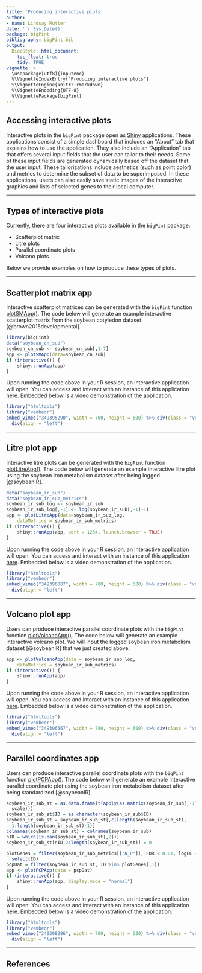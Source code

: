 ```yaml
---
title: 'Producing interactive plots'
author:
- name: Lindsay Rutter
date: '`r Sys.Date()`'
package: bigPint
bibliography: bigPint.bib
output:
  BiocStyle::html_document:
    toc_float: true
    tidy: TRUE
vignette: >
  \usepackage[utf8]{inputenc}
  %\VignetteIndexEntry{"Producing interactive plots"}
  %\VignetteEngine{knitr::rmarkdown}
  %\VignetteEncoding{UTF-8}
  %\VignettePackage{bigPint}
---
```


## Accessing interactive plots

Interactive plots in the `bigPint` package open as [Shiny](https://shiny.rstudio.com/) applications. These applications consist of a simple dashboard that includes an "About" tab that explains how to use the application. They also include an "Application" tab that offers several input fields that the user can tailor to their needs. Some of these input fields are generated dynamically based off the dataset that the user input. These tailorizations include aesthetics (such as point color) and metrics to determine the subset of data to be superimposed. In these applications, users can also easily save static images of the interactive graphics and lists of selected genes to their local computer.

____________________________________________________________________________________

## Types of interactive plots

Currently, there are four interactive plots available in the `bigPint` package:

- Scatterplot matrix
- Litre plots
- Parallel coordinate plots
- Volcano plots

Below we provide examples on how to produce these types of plots.

____________________________________________________________________________________

## Scatterplot matrix app

Interactive scatterplot matrices can be generated with the `bigPint` function [plotSMApp()](https://lindsayrutter.github.io/bigPint/reference/plotSMApp.html). The code below will generate an example interactive scatterplot matrix from the soybean cotyledon dataset [@brown2015developmental].

```r
library(bigPint)
data("soybean_cn_sub")
soybean_cn_sub <- soybean_cn_sub[,1:7]
app <- plotSMApp(data=soybean_cn_sub)
if (interactive()) {
    shiny::runApp(app)
}
```

Upon running the code above in your R session, an interactive application will open. You can access and interact with an instance of this application [here](https://bigpint.shinyapps.io/smplot). Embedded below is a video demonstration of the application.

```r
library("htmltools")
library("vembedr")
embed_vimeo("349395290", width = 700, height = 600) %>% div(class = "vembedr") %>%
  div(align = "left")
```

____________________________________________________________________________________

## Litre plot app

Interactive litre plots can be generated with the `bigPint` function [plotLitreApp()](https://lindsayrutter.github.io/bigPint/reference/plotLitreApp.html). The code below will generate an example interactive litre plot using the soybean iron metabolism dataset after being logged [@soybeanIR].

```r
data("soybean_ir_sub")
data("soybean_ir_sub_metrics")
soybean_ir_sub_log <- soybean_ir_sub
soybean_ir_sub_log[,-1] <- log(soybean_ir_sub[,-1]+1)
app <- plotLitreApp(data=soybean_ir_sub_log,
    dataMetrics = soybean_ir_sub_metrics)
if (interactive()) {
    shiny::runApp(app, port = 1234, launch.browser = TRUE)
}
```

Upon running the code above in your R session, an interactive application will open. You can access and interact with an instance of this application [here](https://bigpint.shinyapps.io/litre/). Embedded below is a video demonstration of the application.

```r
library("htmltools")
library("vembedr")
embed_vimeo("349396087", width = 700, height = 600) %>% div(class = "vembedr") %>%
  div(align = "left")
```

____________________________________________________________________________________

## Volcano plot app

Users can produce interactive parallel coordinate plots with the `bigPint` function [plotVolcanoApp()](https://lindsayrutter.github.io/bigPint/reference/plotVolcanoApp.html). The code below will generate an example interactive volcano plot. We will input the logged soybean iron metabolism dataset [@soybeanIR] that we just created above.

```r
app <- plotVolcanoApp(data = soybean_ir_sub_log,
    dataMetrics = soybean_ir_sub_metrics)
if (interactive()) {
    shiny::runApp(app)
}
```

Upon running the code above in your R session, an interactive application will open. You can access and interact with an instance of this application [here](https://bigpint.shinyapps.io/volcano/). Embedded below is a video demonstration of the application.

```r
library("htmltools")
library("vembedr")
embed_vimeo("349396567", width = 700, height = 600) %>% div(class = "vembedr") %>%
  div(align = "left")
```

____________________________________________________________________________________

## Parallel coordinates app

Users can produce interactive parallel coordinate plots with the `bigPint` function [plotPCPApp()](https://lindsayrutter.github.io/bigPint/reference/plotPCPApp.html). The code below will generate an example interactive parallel coordinate plot using the soybean iron metabolism dataset after being standardized [@soybeanIR].

```r
soybean_ir_sub_st = as.data.frame(t(apply(as.matrix(soybean_ir_sub[,-1]), 1, 
  scale)))
soybean_ir_sub_st$ID = as.character(soybean_ir_sub$ID)
soybean_ir_sub_st = soybean_ir_sub_st[,c(length(soybean_ir_sub_st), 
  1:length(soybean_ir_sub_st)-1)]
colnames(soybean_ir_sub_st) = colnames(soybean_ir_sub)
nID = which(is.nan(soybean_ir_sub_st[,2]))
soybean_ir_sub_st[nID,2:length(soybean_ir_sub_st)] = 0

plotGenes = filter(soybean_ir_sub_metrics[["N_P"]], FDR < 0.01, logFC < -4) %>% 
  select(ID)
pcpDat = filter(soybean_ir_sub_st, ID %in% plotGenes[,1])
app <- plotPCPApp(data = pcpDat)
if (interactive()) {
    shiny::runApp(app, display.mode = "normal")
}
```

Upon running the code above in your R session, an interactive application will open. You can access and interact with an instance of this application [here](https://bigpint.shinyapps.io/pcplot/). Embedded below is a video demonstration of the application.

```r
library("htmltools")
library("vembedr")
embed_vimeo("349398286", width = 700, height = 600) %>% div(class = "vembedr") %>%
  div(align = "left")
```

____________________________________________________________________________________

## References